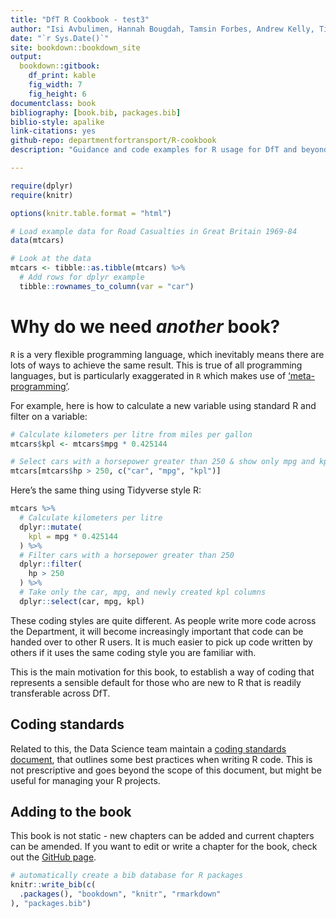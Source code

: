 ```yaml
--- 
title: "DfT R Cookbook - test3"
author: "Isi Avbulimen, Hannah Bougdah, Tamsin Forbes, Andrew Kelly, Tim Taylor"
date: "`r Sys.Date()`"
site: bookdown::bookdown_site
output: 
  bookdown::gitbook:
    df_print: kable
    fig_width: 7
    fig_height: 6
documentclass: book
bibliography: [book.bib, packages.bib]
biblio-style: apalike
link-citations: yes
github-repo: departmentfortransport/R-cookbook
description: "Guidance and code examples for R usage for DfT and beyond"

---
```

```r
require(dplyr)
require(knitr)

options(knitr.table.format = "html")

# Load example data for Road Casualties in Great Britain 1969-84
data(mtcars)

# Look at the data
mtcars <- tibble::as.tibble(mtcars) %>%
  # Add rows for dplyr example
  tibble::rownames_to_column(var = "car")
```

# Why do we need _another_ book?

`R` is a very flexible programming language, which inevitably means there are lots of ways to achieve the same result. This is true of all programming languages, but is particularly exaggerated in `R` which makes use of ['meta-programming'](http://adv-r.had.co.nz/). 

For example, here is how to calculate a new variable using standard R and filter on a variable:
```r
# Calculate kilometers per litre from miles per gallon
mtcars$kpl <- mtcars$mpg * 0.425144

# Select cars with a horsepower greater than 250 & show only mpg and kpl columns
mtcars[mtcars$hp > 250, c("car", "mpg", "kpl")]

```

Here's the same thing using Tidyverse style R:
```r

mtcars %>%
  # Calculate kilometers per litre
  dplyr::mutate(
    kpl = mpg * 0.425144
  ) %>%
  # Filter cars with a horsepower greater than 250
  dplyr::filter(
    hp > 250
  ) %>%
  # Take only the car, mpg, and newly created kpl columns
  dplyr::select(car, mpg, kpl)
```

These coding styles are quite different. As people write more code across the Department, it will become increasingly important that code can be handed over to other R users. It is much easier to pick up code written by others if it uses the same coding style you are familiar with. 

This is the main motivation for this book, to establish a way of coding that represents a sensible default for those who are new to R that is readily transferable across DfT. 


## Coding standards

Related to this, the Data Science team maintain a [coding standards document](https://departmentfortransport.github.io/ds-processes/Coding_standards/r.html), that outlines some best practices when writing R code. This is not prescriptive and goes beyond the scope of this document, but might be useful for managing your R projects. 

## Adding to the book

This book is not static - new chapters can be added and current chapters can be amended. If you want to edit or write a chapter for the book, check out the [GitHub page](https://github.com/departmentfortransport/ds-r-training). 


```r
# automatically create a bib database for R packages
knitr::write_bib(c(
  .packages(), "bookdown", "knitr", "rmarkdown"
), "packages.bib")
```

